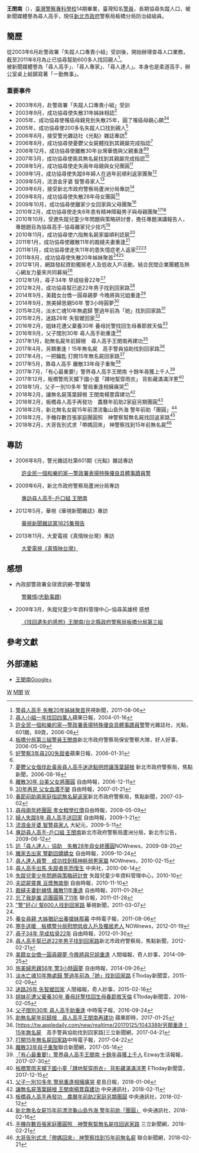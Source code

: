 {{Infobox_officeholder
| name = 王閔南
| image name = 
| width = 
| now =
| term_start = 
| term_end = 
| period = 
| Sex = 男
| different name =
| party = 
| nationality = {{ROC}}
| Native place =  
| date of birth = 
| place of birth = {{TWN}}
| date of death = 
| place of death = 
| spouse = 
| relatives = 
| children =
| profession =
| religion = 
| signature =
| website =
| educate = 
*臺灣警察專科學校14期畢業（1997年）</span>
| past =
*保一總隊支援金門縣長隨扈（1998年）</span>
*保一總隊支援航警局、北市保安大隊（2001年）</span>
*新北市政府警察局板橋分局後埔派出所警員（2002年）</span>
*新北市政府警察局板橋分局防治組組員（2003年至今）</span>
| work =
}}

'''王閔南'''（{{bd|1976年}}），[[臺灣警察專科學校|臺灣警察專科學校]]14期畢業，臺灣知名[[警員|警員]]，長期協尋失蹤人口，被新聞媒體譽為尋人高手，現任[[新北市政府|新北市政府]]警察局板橋分局防治組組員。

== 簡歷 ==
從2003年6月赴警政署「失蹤人口專責小組」受訓後，開始辦理查尋人口業務，截至2011年8月為止已協尋幫助600多人找回親人<ref name="#1">[http://www.youtube.com/watch?v=Y1ePBbQk-_w 警尋人高手 失散20年姊妹聚首]民視新聞，2011-08-06</ref>。<br>
被新聞媒體譽為「尋人高手」、「尋人專家」、「尋人達人」。本身也是柔道高手，辦公室桌上紙鎮寫著「一勤無事」。

=== 重要事件 ===
*2003年6月，赴警政署「失蹤人口專責小組」受訓
*2003年9月，成功協尋使失散31年姊妹相認<ref>[http://tw.nextmedia.com/applenews/article/art_id/648863/IssueID/20040116/ 尋人小組一年找回四萬人]{{Dead link|date=2020年1月 |bot=InternetArchiveBot |fix-attempted=yes }}蘋果日報，2004-01-16</ref>
*2005年，成功協尋使罹癌母親見到失散25年，圓了罹癌母親心願<ref name="#2">[http://www.police.org.tw/aspcode/magContent.aspx?menuno=19&oid=116808463 許全民一個和樂的家—警政署表揚特殊優良具體事蹟員警]{{dead link|date=2018年3月 |bot=InternetArchiveBot |fix-attempted=yes }}警光雜誌社，光點，601期，89頁，2006-08</ref><ref>[http://www.spc.police.ntpc.gov.tw/web/Press?command=showDetail&postId=139886&groupId=9256 板橋分局第三組警員王閔南]{{Dead link}}新北市政府警察局保安警察大隊，好人好事，2006-05-09</ref>
*2005年，成功協尋使200多名失蹤人口找到親人<ref>[http://tw.nextmedia.com/applenews/article/art_id/2372556/IssueID/20060131 好警察3年尋200失蹤者]{{Dead link|date=2020年1月 |bot=InternetArchiveBot |fix-attempted=yes }}蘋果日報，2006-01-31</ref>
*2006年8月，接受警光雜誌社《光點》雜誌專訪<ref name="#2"/>
*2006年8月，成功協尋使憂鬱父女屍體找到其親屬完成指認<ref>[http://www.police.ntpc.gov.tw/web/News?command=showDetail&postId=142436 憂鬱父女偕伴赴黃泉尋人高手迷途點明燈讓落葉歸根] {{Wayback|url=http://www.police.ntpc.gov.tw/web/News?command=showDetail&postId=142436 |date=20160307031800 }}新北市政府警察局，焦點新聞，2006-08-16</ref>
*2006年12月，成功協尋使離散30年台灣華僑與父親重逢<ref>[http://www.libertytimes.com.tw/2006/new/dec/11/today-so1.htm 離散30年 台美父女將團圓] {{Wayback|url=http://www.libertytimes.com.tw/2006/new/dec/11/today-so1.htm |date=20130626221133 }}自由時報，2006-12-11</ref><ref>[http://www.libertytimes.com.tw/2007/new/jan/21/today-so10.htm 30年再見 父女血濃不變] {{Wayback|url=http://www.libertytimes.com.tw/2007/new/jan/21/today-so10.htm |date=20120415195949 }}自由時報，2007-01-21</ref>
*2007年3月，成功協尋使兩具無名屍找到其親屬完成指認<ref>[http://www.police.ntpc.gov.tw/web/News?command=showDetail&postId=149616 春節前助兩家庭指認無名屍返家]{{Dead link}}新北市政府警察局，焦點新聞，2007-03-02</ref>
*2008年5月，成功協尋使走失兩年母親與女兒團圓<ref>[http://www.libertytimes.com.tw/2008/new/may/9/today-north14-2.htm 尋母兩年終團圓 孝女輟學扛債]自由時報，2008-05-09</ref>
*2009年1月，成功協尋使失蹤8年婦人在過年前順利返家團聚<ref>[http://www.libertytimes.com.tw/2009/new/jan/21/today-love2.htm 婦人失蹤8年 尋人高手送回家] {{Wayback|url=http://www.libertytimes.com.tw/2009/new/jan/21/today-love2.htm |date=20120101083754 }}自由時報，2009-1-21</ref>
*2009年5月，流浪金牙婆 智警尋家人<ref>[http://www.epochtimes.com/b5/9/5/11/n2522150.htm 流浪金牙婆 智警尋家人] {{Wayback|url=http://www.epochtimes.com/b5/9/5/11/n2522150.htm |date=20180223171459 }}大紀元，2009-5-11</ref>
*2009年6月，接受新北市政府警察局蘆洲分局專訪<ref>[http://www.luzhou.police.ntpc.gov.tw/web/AB?command=showDetail&postId=182280&groupId=9226 專訪尋人高手-戶口組 王閔南]{{Dead link}}新北市政府警察局蘆洲分局，新北市公告，2009-06-12</ref>
*2009年8月，成功協尋使失散28年母女團圓<ref>[http://www.nownews.com/2009/08/20/11459-2494934.htm 託「尋人達人」協助　失散28年母女終團圓]NOWnews，2009-08-20</ref>
*2009年10月，成功協尋使離家少女回家與父母團聚<ref>[http://www.libertytimes.com.tw/2009/new/oct/24/today-so13.htm 離家去出家 警勸回嬌嬌女] {{Wayback|url=http://www.libertytimes.com.tw/2009/new/oct/24/today-so13.htm |date=20120101082631 }}自由時報，2009-10-24</ref>
*2010年2月，成功協尋使走失6年患有精神障礙男子與母親團聚<ref>[http://www.nownews.com/2010/02/15/11459-2570824.htm 尋人達人員警　成功找到精神耗弱男家屬] {{Wayback|url=http://www.nownews.com/2010/02/15/11459-2570824.htm |date=20100418075033 }}NOWnews，2010-02-15</ref><ref>[http://www.epochtimes.com/b5/10/6/14/n2937651.htm 尋人高手出馬 失蹤者死而復生] {{Wayback|url=http://www.epochtimes.com/b5/10/6/14/n2937651.htm |date=20130524195245 }}中央社，2010-06-14</ref>
*2010年10月，受邀失蹤兒童少年問題與策略研討會，擔任專題演講報告人，專題題目為協尋高手-協尋離家兒少技巧<ref>[http://www.missingkids.org.tw/chinese/news.php?mode=show&bid=944&serialnum=1 失蹤兒童少年問題與策略研討會] {{Wayback|url=http://www.missingkids.org.tw/chinese/news.php?mode=show&bid=944&serialnum=1 |date=20160304112203 }}失蹤兒童少年資料管理中心，2010-10</ref>
*2010年11月，成功協尋使六指無名屍家屬順利認屍<ref>[http://www.libertytimes.com.tw/2010/new/nov/10/today-taipei25.htm 夫認屍靈異 豆漿無故倒] {{Wayback|url=http://www.libertytimes.com.tw/2010/new/nov/10/today-taipei25.htm |date=20120101085442 }}自由時報，2010-11-10</ref>
*2011年1月，成功協尋使離散11年的裁縫夫妻重逢<ref>[http://www.libertytimes.com.tw/2011/new/jan/28/today-so13.htm 裁縫夫妻針線情 離散11年重逢] {{Wayback|url=http://www.libertytimes.com.tw/2011/new/jan/28/today-so13.htm |date=20120721234301 }}自由時報，2011-01-28</ref>
*2011年1月，成功協尋使走失11年的患失憶症老人返家<ref>[http://udn.com/NEWS/SOCIETY/SOC5/6123356.shtml 忘了我是誰 這團圓等了11年] {{Wayback|url=http://udn.com/NEWS/SOCIETY/SOC5/6123356.shtml |date=20110130081614 }}聯合報，2011-01-28</ref><ref>[http://news.cts.com.tw/cts/society/201103/201103070685252.html "警"好心! 幫600人找到回家路] {{Wayback|url=http://news.cts.com.tw/cts/society/201103/201103070685252.html |date=20150329010630 }}華視新聞，2011-03-07</ref>
*2011年8月，成功協尋使失散20年姊妹聚首<ref name="#1"/><ref>[http://www.missingkids.org.tw/chinese/news.php?mode=show&bid=1022&serialnum=9 養女尋親 大姊猶記出養搶妹那幕] {{Wayback|url=http://www.missingkids.org.tw/chinese/news.php?mode=show&bid=1022&serialnum=9 |date=20120201122339 }}中時電子報，2011-08-06</ref>
*2012年1月，網路發起資助獨居老人及低收入戶活動，結合民間企業團體及熱心網友力量來共同募捐<ref>[http://www.nownews.com/2012/01/19/11696-2778321.htm 寒冬送暖　板橋警分局慰問低收入戶及獨居老人] {{Wayback|url=http://www.nownews.com/2012/01/19/11696-2778321.htm |date=20120123024443 }}NOWnews，2012-01-19</ref>
*2012年1月，尋子34年 早成枯骨22年<ref>[http://www.libertytimes.com.tw/2012/new/jan/30/today-so14.htm 尋子34年 早成枯骨22年] {{Wayback|url=http://www.libertytimes.com.tw/2012/new/jan/30/today-so14.htm |date=20120130062229 }}自由時報，2012-01-30</ref>
*2012年2月，成功協尋幫已逝22年男子找到回家路<ref>[http://www.police.ntpc.gov.tw/web/News?command=showDetail&postId=241878&groupId=9096 尋人高手幫已逝22年男子找到回家路]{{Dead link}}新北市政府警察局，焦點新聞，2012-02-21</ref>
*2014年9月，美籍女台僑一圓尋親夢 今晚將與兄姐重逢<ref>[http://news.ltn.com.tw/news/life/breakingnews/1115501 美籍女台僑一圓尋親夢 今晚將與兄姐重逢] {{Wayback|url=http://news.ltn.com.tw/news/life/breakingnews/1115501 |date=20180223171605 }}人間福報，奇人妙事，2014-09-25</ref>
*2014年9月，旅美婦思親56年 警3小時圓夢<ref>[http://news.ltn.com.tw/news/society/paper/816521 旅美婦思親56年 警3小時圓夢] {{Wayback|url=http://news.ltn.com.tw/news/society/paper/816521 |date=20180224052758 }}自由時報，2014-09-26</ref>
*2015年2月，淡水亡魂10年無處歸 警過年前為「她」找到回家路<ref>[https://www.ettoday.net/news/20150209/465550.htm 淡水亡魂10年無處歸 警過年前為「她」找到回家路] {{Wayback|url=https://www.ettoday.net/news/20150209/465550.htm |date=20180224052818 }}ETtoday新聞雲，2015-02-09</ref>
*2015年2月，迷路26年 失智嬤回家<ref>[http://www.merit-times.com/NewsPage.aspx?unid=389541 迷路26年 失智嬤回家] {{Wayback|url=http://www.merit-times.com/NewsPage.aspx?unid=389541 |date=20180223172733 }}人間福報，奇人妙事，2015-02-16</ref>
*2016年2月，姐妹花遭父棄養30年 養母託警找回生母春節敘天倫<ref>[http://www.merit-times.com/NewsPage.aspx?unid=389541 姐妹花遭父棄養30年 養母託警找回生母春節敘天倫] {{Wayback|url=http://www.merit-times.com/NewsPage.aspx?unid=389541 |date=20180223172733 }}ETtoday新聞雲，2016-02-05</ref>
*2016年9月，父子闊別30年 尋人高手助重逢<ref>[http://www.merit-times.com/NewsPage.aspx?unid=389541 父子闊別30年 尋人高手助重逢] {{Wayback|url=http://www.merit-times.com/NewsPage.aspx?unid=389541 |date=20180223172733 }}中時電子報，2016-09-24</ref>
*2017年1月，助無名屍年前歸根　尋人高手王閔南再建功<ref>[https://tw.appledaily.com/new/realtime/20170125/1043389/ 助無名屍年前歸根　尋人高手王閔南再建功] {{Wayback|url=https://tw.appledaily.com/new/realtime/20170125/1043389/ |date=20180223112445 }}蘋果即時，2017-01-25</ref>
*2017年4月，另類重逢！15年無名屍　高手警員協助找到回家路<ref>[https://tw.appledaily.com/new/realtime/20170125/1043389/另類重逢！15年無名屍　高手警員協助找到回家路]三立新聞網，2017-04-21</ref>
*2017年4月，一把鑰匙 打開15年無名屍回家路<ref>[http://www.chinatimes.com/newspapers/20170422000472-260107一把鑰匙 打開15年無名屍回家路]{{Dead link|date=2018年7月 |bot=InternetArchiveBot |fix-attempted=yes }}中時電子報，2017-04-22</ref>
*2017年5月，靠尋人高手 離散33年母子重聚<ref>[https://tw.appledaily.com/new/realtime/20170125/1043389/靠尋人高手 離散33年母子重聚]聯合新聞網，2017-05-18</ref>
*2017年7月，「有心最重要!」警界尋人高手王閔南 十餘年尋獲上千人<ref>[https://tw.appledaily.com/new/realtime/20170125/1043389/ 「有心最重要!」警界尋人高手王閔南 十餘年尋獲上千人] {{Wayback|url=https://tw.appledaily.com/new/realtime/20170125/1043389/ |date=20180223112445 }}Ezway生活報報，2017-07-30</ref>
*2017年12月，板橋警雨天攔下國小童「蹲地幫穿雨衣」 背影藏滿滿洋蔥<ref>[https://tw.appledaily.com/new/realtime/20170125/1043389/ 板橋警雨天攔下國小童「蹲地幫穿雨衣」 背影藏滿滿洋蔥] {{Wayback|url=https://tw.appledaily.com/new/realtime/20170125/1043389/ |date=20180223112445 }}ETtoday新聞雲，2017-12-15</ref>
*2018年1月，父子一別10多年 警局重逢相擁痛哭<ref>[https://tw.appledaily.com/new/realtime/20170125/1043389/ 父子一別10多年 警局重逢相擁痛哭] {{Wayback|url=https://tw.appledaily.com/new/realtime/20170125/1043389/ |date=20180223112445 }} 星島日報，2018-01-06</ref>
*2018年2月，讓無名屍落葉歸根 王閔南楊薏霖建功<ref>[http://www.cna.com.tw/news/asoc/201802110070-1.aspx 讓無名屍落葉歸根 王閔南楊薏霖建功] {{Wayback|url=http://www.cna.com.tw/news/asoc/201802110070-1.aspx |date=20180223171315 }}中央通訊社，2018-02-11</ref>
*2018年2月，板橋尋人高手再發功　農曆年前助2家庭另類團圓<ref>[https://tw.appledaily.com/new/realtime/20180212/1297060/ 板橋尋人高手再發功　農曆年前助2家庭另類團圓] {{Wayback|url=https://tw.appledaily.com/new/realtime/20180212/1297060/ |date=20180224112817 }}中央通訊社，2018-02-12</ref>
*2018年2月，新北無名女屍15年前漂流龜山島外海 警年前助「團圓」<ref>[https://www.ettoday.net/news/20180216/1114651.htm 新北無名女屍15年前漂流龜山島外海 警年前助「團圓」] {{Wayback|url=https://www.ettoday.net/news/20180216/1114651.htm |date=20180224052708 }}中央通訊社，2018-02-16</ref>
*2018年2月，手機存數百張家庭團圓照　神警察幫無名屍找回返家路<ref>[http://www.setn.com/News.aspx?NewsID=350322 手機存數百張家庭團圓照　神警察幫無名屍找回返家路] {{Wayback|url=http://www.setn.com/News.aspx?NewsID=350322 |date=20180309225957 }}三立新聞網，2018-02-21</ref>
*2018年2月，大哥告別式求「帶媽回來」 神警察找到15年前無名屍<ref>[https://www.udn.com/news/story/7320/2991467 大哥告別式求「帶媽回來」 神警察找到15年前無名屍] {{Wayback|url=https://www.udn.com/news/story/7320/2991467 |date=20180224052723 }}聯合新聞網，2018-02-21</ref>

== 專訪 ==
*2006年8月，警光雜誌社第601期《光點》雜誌專訪
:[http://www.police.org.tw/aspcode/magContent.aspx?menuno=19&oid=116808463 許全民一個和樂的家—警政署表揚特殊優良具體事蹟員警]{{dead link|date=2018年3月 |bot=InternetArchiveBot |fix-attempted=yes }}
*2009年6月，新北市政府警察局蘆洲分局專訪
:[http://www.luzhou.police.ntpc.gov.tw/web/AB?command=showDetail&postId=182280&groupId=9226 專訪尋人高手-戶口組 王閔南]{{Dead link}}
*2012年5月，華視《華視新聞雜誌》專訪
:[http://forum.cts.com.tw/viewtopic.php?f=18&t=15972 華視新聞雜誌第1825集預告]{{dead link|date=2018年3月 |bot=InternetArchiveBot |fix-attempted=yes }}
*2013年11月，大愛電視《真情映台灣》專訪
:[https://www.youtube.com/watch?v=ddAzLIwGL3o 大愛電視《真情映台灣》]

== 感想 ==
*內政部警政署全球資訊網–警馨情
:[https://web.archive.org/web/20180227153410/https://www.npa.gov.tw/NPAGip/wSite/ct?xItem=33119&ctNode=12631&mp=1 警馨情(忠勤事蹟)]
*2009年3月，失蹤兒童少年資料管理中心–協尋英雄榜 感想
:[http://www.missingkids.org.tw/chinese/news.php?mode=show&bid=753&serialnum=22 《找回遺失的感想》王閔南/台北縣政府警察局板橋分局第三組]

== 參考文獻 ==
{{reflist|30em}}

== 外部連結 ==
*[https://plus.google.com/112245688802853985654/ 王閔南Google+] {{Wayback|url=https://plus.google.com/112245688802853985654/ |date=20160601105941 }} 

{{DEFAULTSORT:W王}}
[[Category:臺灣警察專科學校校友|W]]
[[Category:王姓|M閔]]
[[Category:臺灣警務人員|W]]